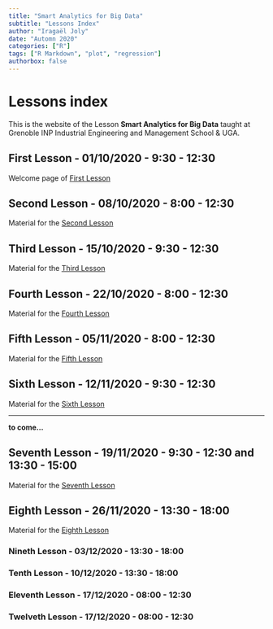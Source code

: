 ```yaml
---
title: "Smart Analytics for Big Data"
subtitle: "Lessons Index"
author: "Iragaël Joly"
date: "Automn 2020"
categories: ["R"]
tags: ["R Markdown", "plot", "regression"]
authorbox: false
---
```


# Lessons index

This is the website of the Lesson **Smart Analytics for Big Data** taught at Grenoble INP Industrial Engineering and Management School & UGA.

## First Lesson - 01/10/2020 - 9:30 - 12:30

Welcome page of [First Lesson](../post/first-lesson-october-1rst-2020)

## Second Lesson - 08/10/2020 - 8:00 - 12:30

Material for the [Second Lesson](../post/second-lesson)

## Third Lesson - 15/10/2020 - 9:30 - 12:30

Material for the [Third Lesson](../post/third-lesson)

## Fourth Lesson - 22/10/2020 - 8:00 - 12:30

Material for the [Fourth Lesson](../post/fourth-lesson)


## Fifth Lesson - 05/11/2020 - 8:00 - 12:30

Material for the [Fifth Lesson](../post/fifth-lesson)


## Sixth Lesson - 12/11/2020 - 9:30 - 12:30

Material for the [Sixth Lesson](../post/sixth-lesson)

***

**to come...**

## Seventh Lesson - 19/11/2020 - 9:30 - 12:30 **and 13:30 - 15:00**

Material for the [Seventh Lesson](../post/seventh-lesson)

## Eighth Lesson - 26/11/2020 - 13:30 - 18:00

Material for the [Eighth Lesson](../post/eighth-lesson)

### Nineth Lesson - 03/12/2020 - **13:30 - 18:00**

### Tenth Lesson - 10/12/2020 - **13:30 - 18:00**

### Eleventh Lesson - 17/12/2020 - **08:00 - 12:30**

### Twelveth Lesson - 17/12/2020 - **08:00 - 12:30**
